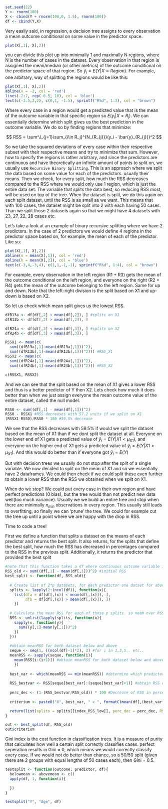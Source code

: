 


```r
set.seed(22)
Y <- rnorm(100)
X <- cbind(Y + rnorm(100,0, 1.5), rnorm(100))
df <- cbind(Y,X)
```
Very easily said, in regression, a decision tree assigns to every observation a mean outcome conditional on some value in the predictor space. 

```r
plot(X[,1], X[,2])
```

you can divide this plot up into minimally 1 and maximally N regions, where N is the number of cases in the dataset. Every observation in that region is assigned the mean/median (or other metrics) of the outcome conditional on the predictor space of that region. So $\hat{y}_i = E(Y|X = Region)$. 
For example, one arbitrary, way of splitting the regions would be like this:

```r
plot(X[,1], X[,2])
abline(v = -2, col = 'red')
lines(-2:7, rep(-0.5, 10), col = 'blue')
text(c(-3.5,2,2), c(0,1, -1.5), sprintf("R%d", 1:3), col = "brown")

```

Where every case in a region would get a predicted value that is the mean of the outcome variable in that specific region so $E(y_i | X = R_j)$. We can essentially determine which split gives us the best prediction in the outcome variable. We do so by finding regions that minimize:

$$
RSS = \sum^J_{j=1}\sum_{i\in R_j}^{N_{R_{j}}}(y_i - \bar{y}_{R_{j}})^2
$$

So we take the squared deviations of every case within their respective subset with their respective means and try to minimize that sum. However, how to specify the regions is rather arbitrary, and since the predictors are continuous and have theoretically an infinite amount of points to split on, we usually use `Recursive Binary Splitting`. This is an approach where we split the data based on some value for each of the predictors. usually their means. Then we check, for every split, how much the RSS decreases compared to the RSS where we would only use 1 region, which is just the entire data set. The variable that splits the data best, so reducing RSS most, will be used on top of the tree. When the dataset is split, we do this again on each split dataset, until the RSS is as small as we want. This means that with 100 cases, the dataset might be split into 2 with each having 50 cases. Than we split those 2 datasets again so that we might have 4 datasets with 23, 27, 22, 28 cases etc.

Let's take a look at an example of binary recursive splitting where we have 2 predictors. In the case of 2 predictors we would define 4 regions in the predictor space based on, for example, the mean of each of the predictor. Like so:
```r
plot(X[,1], X[,2])
abline(v = mean(X[,1]), col = 'red')
abline(h = mean(X[,2]), col = 'blue')
text(c(-3,4,-3,4), c(1,1,-1,-1), sprintf("R%d", 1:4), col = "brown")


```

For example, every observation in the left region (R1 + R3) gets the mean of the outcome conditional on the left region, and everyone on the right (R2 + R4) gets the mean of the outcome belonging to the left region. Same for up and down. Note that the left-right division is the split based on X1 and up-down is based on X2.

So let us check which mean split gives us the lowest RSS.
```r

dfR13a <- df[df[,2] < mean(df[,2]), ] #splits on X1
dfR13b <- df[df[,2] > mean(df[,2]), ]

dfR24a <- df[df[,3] < mean(df[,3]), ] #splits on X2
dfR24b <- df[df[,3] > mean(df[,3]), ]

RSSX1 <- mean(c(
  sum((dfR13a[,1]-mean(dfR13a[,1]))^2), 
  sum((dfR13b[,1]-mean(dfR13b[,1]))^2))) #RSS_X1 
RSSX2 <- mean(c(
  sum((dfR24a[,1]-mean(dfR24a[,1]))^2), 
  sum((dfR24b[,1]-mean(dfR24b[,1]))^2))) #RSS_X2

c(RSSX1, RSSX2)

```
And we can see that the split based on the mean of X1 gives a lower RSS and thus is a better predictor of Y then X2.
Lets check how much it does better than when we just assign everyone the mean outcome value of the entire dataset, called the null model.
```r
RSS0 <- sum((df[,1] - mean(df[,1]))^2)
RSS0 - RSSX1 #RSS decreases with 57.2 units if we split on X1
(RSSX1-RSS0)/RSS0 * 100 #59.5% decrease

```
We see that the RSS decreases with 59.5% if would we split the dataset based on the mean of X1 than if we dont split the dataset at all. Everyone on the lower end of X1 gets a predicted value of $\hat{y}_i = E(Y| X1 < \mu_{X1})$, and everyone on the higher end of X1 gets a predicted value of $\hat{y}_i = E(Y| X1 > \mu_{X1})$. And this would do better than if everyone got $\hat{y}_i = E(Y)$

But with decision trees we usually do not stop after the split of a single variable. We now decided to split on the mean of X1 and so we essentially have 2 dataframes. We could then check if we could split these even further to obtain a lower RSS than the RSS we obtained when we split on X1.

When do we stop? We could put every case in their own region and have perfect predictions (0 bias), but the tree would than not predict new data well(too much variance). Usually we we build an entire tree and stop when there are minimally $n_{min}$ observations in every region. This usually still leads to overfitting, so finally we can 'prune' the tree. We could for example cut the tree up until a point where we are happy with the drop in RSS.

Time to code a tree!

First we define a function that splits a dataset on the means of each predictor and returns the best split. It also returns, for the splits that define the best split, how much the RSS has decreased in percentages compared to the RSS in the previous split. Additionally, it returns the predictor that provided the best split
```r

#note that this function takes a df where continuous outcome variable is in column 1
RSS_old <- sum((df[,1] - mean(df[,1]))^2) #initial RSS
best_split <- function(df, RSS_old){
  
  # Create list of 2*p datasets, for each predictor one datset for above its mean and one below its mean
  splits <- lapply(2:(ncol(df)), function(x){
    list(dfa = df[df[,(x)] < mean(df[,(x)]), ],
         dfb = df[df[,(x)] > mean(df[,(x)]), ])
    })
  
  # Calculate the mean RSS for each of those p splits. so mean over RSS_a RSS_b
  RSS <- unlist(lapply(splits, function(x){
    sapply(x, function(y){
      sum((y[,1]-mean(y[,1]))^2)
    })
  }))
  
  #obtain meanRSS for both dataset below and above
  seque <- seq(1, ((ncol(df)-1)*2), 2) #for i in 1,3,5.. etc.. 
  meanRSS <- sapply(seque, function(i){ 
    mean(RSS[i:(i+1)]) #obtain meanRSS for both dataset below and above
    }) 
  
  best_var <- which(meanRSS == min(meanRSS)) #determine which predictor had best split
  
  RSS_bestvar <- RSS[seque[best_var]:(seque[best_var]+1)] #obtain RSS of both datasets that define the best split
  
  perc_dec <- (1-(RSS_bestvar/RSS_old)) * 100 #Decrease of RSS in percentage for both splits
  
  criterium <- paste0("X", best_var, " < ", formatC(mean(df[,(best_var+1)]), 2))

  return(list(splits = splits[[index_RSS_low]], perc_dec = perc_dec, RSS = RSS_bestvar, criterium = criterium)) #return the best split
}

out <- best_split(df, RSS_old)
out$criterium

```









Gini index is the cost function in classification trees. It is a measure of purity that calculates how well a certain split correctly classifies cases.
perfect seperation results in Gini = 0, which means we would correctly classify every case.
If we would not do better than chance, so a 50/50 split (given there are 2 groups with equal lengths of 50 cases each), then Gini = 0.5.

```r
testsplit <- function(outcome, predictor, df){
  belowmean <- abovemean <- c()
  apply(df, 1, function(i){
    
  })
}

testsplit("Y", "Age", df)
```

